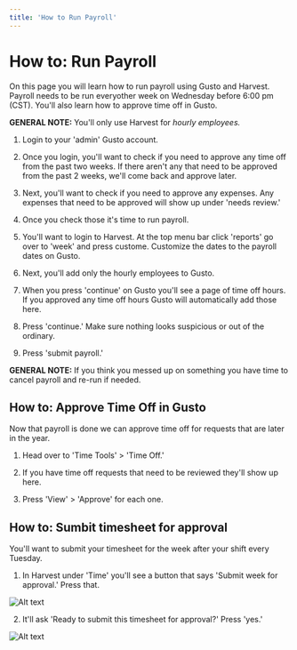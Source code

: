 ```yaml
---
title: 'How to Run Payroll'
---
```


# How to: Run Payroll

On this page you will learn how to run payroll using Gusto and Harvest. Payroll needs to be run everyother week on Wednesday before 6:00 pm (CST). You'll also learn how to approve time off in Gusto.

**GENERAL NOTE:** You'll only use Harvest for *hourly employees.* 

1. Login to your 'admin' Gusto account.

2. Once you login, you'll want to check if you need to approve any time off from the past two weeks. If there aren't any that need to be approved from the past 2 weeks, we'll come back and approve later.

3. Next, you'll want to check if you need to approve any expenses. Any expenses that need to be approved will show up under 'needs review.'

4. Once you check those it's time to run payroll.

5. You'll want to login to Harvest. At the top menu bar click 'reports' go over to 'week' and press custome. Customize the dates to the payroll dates on Gusto.

6. Next, you'll add only the hourly employees to Gusto. 

7. When you press 'continue' on Gusto you'll see a page of time off hours. If you approved any time off hours Gusto will automatically add those here.

8. Press 'continue.' Make sure nothing looks suspicious or out of the ordinary. 

9. Press 'submit payroll.'

**GENERAL NOTE:** If you think you messed up on something you have time to cancel payroll and re-run if needed.

## How to: Approve Time Off in Gusto

Now that payroll is done we can approve time off for requests that are later in the year. 

1. Head over to 'Time Tools' > 'Time Off.'

2. If you have time off requests that need to be reviewed they'll show up here. 

3. Press 'View' > 'Approve' for each one. 

## How to: Sumbit timesheet for approval 

You'll want to submit your timesheet for the week after your shift every Tuesday. 

1. In Harvest under 'Time' you'll see a button that says 'Submit week for approval.' Press that. 

![Alt text](/img/Submit_Timesheet1.png 'title')

2. It'll ask 'Ready to submit this timesheet for approval?' Press 'yes.'

![Alt text](/img/Submit_Timesheet2.png 'title')